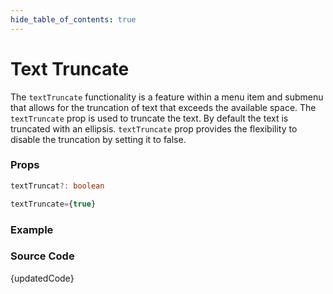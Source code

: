 ```yaml
---
hide_table_of_contents: true
---
```



# Text Truncate


The `textTruncate` functionality is a feature within a menu item and submenu that allows for the truncation of text that exceeds the available space. The `textTruncate` prop is used to truncate the text. By default the text is truncated with an ellipsis. `textTruncate` prop provides the flexibility to disable the truncation by setting it to false.

### Props

```ts
textTruncat?: boolean
```

```ts title='Default Value'
textTruncate={true}
```

### Example

<BrowserWindow url='/horizontal-menu/menu/text-truncate'>
  <Provider>
    <TextTruncate />
  </Provider>
</BrowserWindow>

### Source Code

<TsToJsCodeSnippet>{updatedCode}</TsToJsCodeSnippet>
